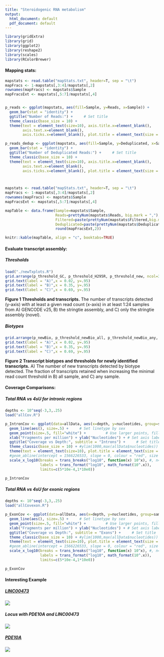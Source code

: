 ```yaml
---
title: "Steroidogenic RNA metabolism"
output:
  html_document: default
  pdf_document: default
---
```


```r
library(gridExtra)
library(grid)
library(ggplot2)
library(reshape2)
library(scales)
library(RColorBrewer)

```

#### Mapping stats:

```r

mapstats <- read.table("mapStats.txt", header=T, sep = "\t")
mapFracs <- 1-mapstats[,3:4]/mapstats[,2]
rownames(mapFracs) <- mapstats$Sample
mapFracsExt <- mapstats[,5:7]/mapstats[,4]


p_reads <- ggplot(mapstats, aes(fill=Sample, y=Reads, x=Sample)) +
  geom_bar(stat = "identity") +
  ggtitle("Number of Reads:") +     # Set title
  theme_classic(base_size = 10) +
  theme(text = element_text(size=10), axis.title.x=element_blank(),
        axis.text.x=element_blank(),
        axis.ticks.x=element_blank(), plot.title = element_text(size = rel(.9)))

p_reads_dedup <- ggplot(mapstats, aes(fill=Sample, y=Deduplicated, x=Sample)) +
  geom_bar(stat = "identity") +
  ggtitle("Number of Deduplicated Reads:") +     # Set title
  theme_classic(base_size = 10) +
  theme(text = element_text(size=10), axis.title.x=element_blank(),
        axis.text.x=element_blank(),
        axis.ticks.x=element_blank(), plot.title = element_text(size = rel(.9)))




```

```r
mapstats <- read.table("mapStats.txt", header=T, sep = "\t")
mapFracs <- 1-mapstats[,3:4]/mapstats[,2]
rownames(mapFracs) <- mapstats$Sample
mapFracsExt <- mapstats[,5:7]/mapstats[,4]

mapTable <- data.frame(Sample=mapstats$Sample,
                       Reads=prettyNum(mapstats$Reads, big.mark = ","),
                       Filtered=paste(prettyNum(mapstats$Filtered,big.mark = ",")," (",round(mapstats$Filtered/mapstats$Reads,2),")", sep = ""),
                       Deduplicated=paste(prettyNum(mapstats$Deduplicated,big.mark = ",")," (",round(mapstats$Deduplicated/mapstats$Filtered,2),")", sep = ""),
                       round(mapFracsExt,2))

knitr::kable(mapTable, align = "c", booktabs=TRUE)
```

#### Evaluate transcript assembly:
##### Thresholds

```r

load("./newTxplots.R")
grid.arrange(p_threshold_GC, p_threshold_H295R, p_threshold_new, ncol=3)
grid.text(label = "A)",x = 0.02, y=.95)
grid.text(label = "B)",x = 0.35, y=.95)
grid.text(label = "C)",x = 0.69, y=.95)

```

**Figure 1 Thresholds and transcripts.** The number of transcripts detected (y-axis) with at least a given read count (x-axis) in at least 1:24 samples from A) GENCODE v25, B) the stringtie assembly, and C) only the stringtie assembly (novel).


##### Biotypes

```r

grid.arrange(p_newBio, p_threshold_newBio_all, p_threshold_newBio_any, ncol=3)
grid.text(label = "A)",x = 0.02, y=.95)
grid.text(label = "B)",x = 0.35, y=.95)
grid.text(label = "C)",x = 0.69, y=.95)

```
**Figure 2 Transcript biotypes and thresholds for newly identified transcripts.** A) The number of new transcripts detected by biotype detected. The fraction of transcripts retained when increasing the minimal read count threshold in B) all sample, and C) any sample.

#### Coverage Comparisons:
##### Total RNA vs 4sU for intronic regions
```r
depths <- 10^seq(-3,3,.25)
load("allCov.R")

p_IntronCov <- ggplot(data=allData, aes(x=depth, y=nucleotides, group=sample, color=sample)) +
  geom_line(aes(), size=.5) +     # Set linetype by sex
  geom_point(size=.5, fill="white") +         # Use larger points, fill with white
  xlab("Fragments per million") + ylab("Nucleotides") + # Set axis labels
  ggtitle("Coverage vs Depth:", subtitle = "Introns") +     # Set title
  theme_classic(base_size = 10) + #ylim(1000,max(allData$nucleotides)) +
  theme(text = element_text(size=10), plot.title = element_text(size = rel(.9))) +
  #geom_abline(intercept = 1566226533, slope = 0, colour = "red", size = 1, linetype=2) +
  scale_x_log10(breaks = trans_breaks("log10", function(x) 10^x), #, n=10),
                labels = trans_format("log10", math_format(10^.x)),
                limits=c(5*10e-4,1*10e0))

p_IntronCov
```

##### Total RNA vs 4sU for exonic regions
```r
depths <- 10^seq(-3,3,.25)
load("allCovexon.R")

p_ExonCov <- ggplot(data=allData, aes(x=depth, y=nucleotides, group=sample, color=sample)) +
  geom_line(aes(), size=.5) +     # Set linetype by sex
  geom_point(size=.5, fill="white") +         # Use larger points, fill with white
  xlab("Fragments per million") + ylab("Nucleotides") + # Set axis labels
  ggtitle("Coverage vs Depth:", subtitle = "Exons") +     # Set title
  theme_classic(base_size = 10) + #ylim(1000,max(allData$nucleotides)) +
  theme(text = element_text(size=10), plot.title = element_text(size = rel(.9))) +
  #geom_abline(intercept = 1566226533, slope = 0, colour = "red", size = 1, linetype=2) +
  scale_x_log10(breaks = trans_breaks("log10", function(x) 10^x), #, n=10),
                labels = trans_format("log10", math_format(10^.x)),
                limits=c(5*10e-4,1*10e0))

p_ExonCov
```


#### Interesting Example
##### [*LINC00473*](https://www.jci.org/articles/view/85250)
![](./igv_linc.png)

##### Locus with *PDE10A* and *LINC00473*
![](./igv_pde10_linc.png)


##### [*PDE10A*](http://www.genecards.org/cgi-bin/carddisp.pl?gene=PDE10A&keywords=PDE10a)
![](./igv_pde10.png)